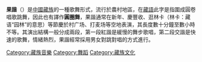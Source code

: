 '''果諧'''（'''{{lang|en|Sgor-Gzhas}}'''）是[[中國|中國]][[藏族|藏族]]的一種歌舞形式，流行於農村地區，在[[藏語|藏語]]此字是指圍成圓卷唱歌跳舞，因此也有譯作'''圓圈舞'''，果諧通常在新年、慶豐收、逛林卡（林卡：藏语“园林”的意思）等節慶於村广场、打麦场等空地表演，其長度數十分鐘至數小時不等。其演出結構一般分成兩段，第一段紅諧是緩慢的舞步歌唱，第二段交諧是快速的歌舞，情緒熱烈，果諧經常採用男女對跳對唱的方式進行。

{{art-stub}}
[[Category:藏族音樂|Category:藏族音樂]]
[[Category:舞蹈|Category:舞蹈]]
[[Category:藏族文化|Category:藏族文化]]
